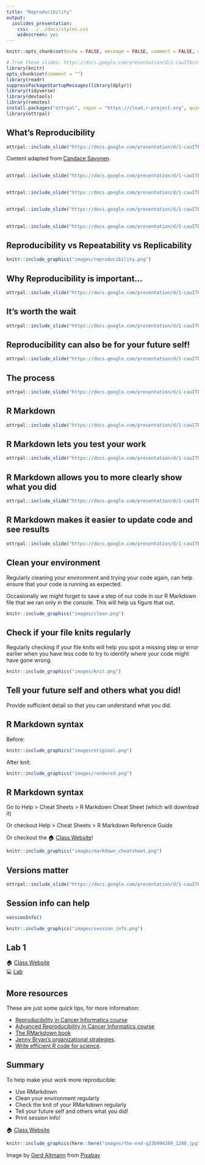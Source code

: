 ```yaml
---
title: "Reproducibility"
output:
  ioslides_presentation:
    css: ../../docs/styles.css
    widescreen: yes
--- 
```


```r
knitr::opts_chunk$set(echo = FALSE, message = FALSE, comment = FALSE, warning = FALSE)
```

```r
# from these slides: https://docs.google.com/presentation/d/1-cauITbscmnDEDt5IqrZOLlCjyhzEOZY5fqwVY7l8tQ/edit?usp=sharing
library(knitr)
opts_chunk$set(comment = "")
library(readr)
suppressPackageStartupMessages(library(dplyr))
library(tidyverse)
library(devtools)
library(remotes)
install.packages("ottrpal", repos = "https://cloud.r-project.org", quiet = TRUE)
library(ottrpal)
```

## What's Reproducibility

```r
ottrpal::include_slide("https://docs.google.com/presentation/d/1-cauITbscmnDEDt5IqrZOLlCjyhzEOZY5fqwVY7l8tQ/edit#slide=id.gf1accd298e_0_146")
```

Content adapted from [Candace Savonen](https://www.cansavvy.com/).

##

```r
ottrpal::include_slide("https://docs.google.com/presentation/d/1-cauITbscmnDEDt5IqrZOLlCjyhzEOZY5fqwVY7l8tQ/edit#slide=id.gf1accd298e_0_0")
```

##

```r
ottrpal::include_slide("https://docs.google.com/presentation/d/1-cauITbscmnDEDt5IqrZOLlCjyhzEOZY5fqwVY7l8tQ/edit#slide=id.gf1accd298e_0_413")
```

## 

```r
ottrpal::include_slide("https://docs.google.com/presentation/d/1-cauITbscmnDEDt5IqrZOLlCjyhzEOZY5fqwVY7l8tQ/edit#slide=id.gf1accd298e_0_368")
```

## 

```r
ottrpal::include_slide("https://docs.google.com/presentation/d/1-cauITbscmnDEDt5IqrZOLlCjyhzEOZY5fqwVY7l8tQ/edit#slide=id.gf1accd298e_0_464")
```

## Reproducibility vs Repeatability vs Replicability

```r
knitr::include_graphics("images/reproducibility.png")
```

## Why Reproducibility is important...

```r
ottrpal::include_slide("https://docs.google.com/presentation/d/1-cauITbscmnDEDt5IqrZOLlCjyhzEOZY5fqwVY7l8tQ/edit#slide=id.gf1accd298e_0_673")
```

## It's worth the wait

```r
ottrpal::include_slide("https://docs.google.com/presentation/d/1-cauITbscmnDEDt5IqrZOLlCjyhzEOZY5fqwVY7l8tQ/edit#slide=id.gf7bed24491_1_38")
```


## Reproducibility can also be for your future self!

```r
ottrpal::include_slide("https://docs.google.com/presentation/d/1-cauITbscmnDEDt5IqrZOLlCjyhzEOZY5fqwVY7l8tQ/edit#slide=id.gf1cd772e00_0_330")
```

## The process

```r
ottrpal::include_slide("https://docs.google.com/presentation/d/1-cauITbscmnDEDt5IqrZOLlCjyhzEOZY5fqwVY7l8tQ/edit#slide=id.g10ab57f2c44_0_221")
```

## R Markdown

```r
ottrpal::include_slide("https://docs.google.com/presentation/d/1-cauITbscmnDEDt5IqrZOLlCjyhzEOZY5fqwVY7l8tQ/edit#slide=id.g10ab57f2c44_0_0")
```

## R Markdown lets you test your work

```r
ottrpal::include_slide("https://docs.google.com/presentation/d/1-cauITbscmnDEDt5IqrZOLlCjyhzEOZY5fqwVY7l8tQ/edit#slide=id.gf8f405fdab_0_186")
```

## R Markdown allows you to more clearly show what you did

```r
ottrpal::include_slide("https://docs.google.com/presentation/d/1-cauITbscmnDEDt5IqrZOLlCjyhzEOZY5fqwVY7l8tQ/edit#slide=id.gf8f405fdab_0_102")
```

## R Markdown makes it easier to update code and see results

```r
ottrpal::include_slide("https://docs.google.com/presentation/d/1-cauITbscmnDEDt5IqrZOLlCjyhzEOZY5fqwVY7l8tQ/edit#slide=id.gf9440130d0_0_0")
```



## Clean your environment

Regularly cleaning your environment and trying your code again, can help ensure that your code is running as expected.

Occasionally we might forget to save a step of our code in our R Markdown file that we ran only in the console. This will help us figure that out.

```r
knitr::include_graphics("images/clean.png")
```

## Check if your file knits regularly

Regularly checking if your file knits will help you spot a missing step or error earlier when you have less code to try to identify where your code might have gone wrong.

```r
knitr::include_graphics("images/knit.png")
```

## Tell your future self and others what you did!

Provide sufficient detail so that you can understand what you did.

## R Markdown syntax

Before:
```r
knitr::include_graphics("images/original.png")
```

After knit:
```r
knitr::include_graphics("images/rendered.png")
```

## R Markdown syntax

Go to Help > Cheat Sheets > R Markdown Cheat Sheet (which will download it)

Or checkout Help > Cheat Sheets > R Markdown Reference Guide

Or checkout the 🏠 [Class Website](https://jhudatascience.org/intro_to_r/)!

```r
knitr::include_graphics("images/markdown_cheatsheet.png")
```


## Versions matter

```r
ottrpal::include_slide("https://docs.google.com/presentation/d/1-cauITbscmnDEDt5IqrZOLlCjyhzEOZY5fqwVY7l8tQ/edit#slide=id.gf62875ddf7_0_404")
```

## Session info can help

```r
sessionInfo()
```


```r
knitr::include_graphics("images/session_info.png")
```

## Lab 1

🏠 [Class Website](https://jhudatascience.org/intro_to_r/)    
💻 [Lab](https://jhudatascience.org/intro_to_r/modules/Reproducibility/lab/Reproducibility_Lab.Rmd)

## More resources

These are just some quick tips, for more information:

- [Reproducibility in Cancer Informatics course](https://jhudatascience.org/Reproducibility_in_Cancer_Informatics/)
- [Advanced Reproducibility in Cancer Informatics course](https://jhudatascience.org/Adv_Reproducibility_in_Cancer_Informatics)
- [The RMarkdown book](https://bookdown.org/yihui/rmarkdown/)
- [Jenny Bryan's organizational strategies](https://www.stat.ubc.ca/~jenny/STAT545A/block19_codeFormattingOrganization.html).
- [Write efficient R code for science](https://www.earthdatascience.org/courses/earth-analytics/automate-science-workflows/write-efficient-code-for-science-r/).

## Summary

To help make your work more reproducible:

- Use RMarkdown
- Clean your environment regularly
- Check the knit of your RMarkdown regularly
- Tell your future self and others what you did!
- Print session info!

🏠 [Class Website](https://jhudatascience.org/intro_to_r/)

```r
knitr::include_graphics(here::here("images/the-end-g23b994289_1280.jpg"))
```

Image by <a href="https://pixabay.com/users/geralt-9301/?utm_source=link-attribution&amp;utm_medium=referral&amp;utm_campaign=image&amp;utm_content=812226">Gerd Altmann</a> from <a href="https://pixabay.com//?utm_source=link-attribution&amp;utm_medium=referral&amp;utm_campaign=image&amp;utm_content=812226">Pixabay</a>

